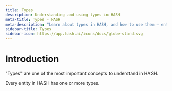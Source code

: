 ```yaml
---
title: Types
description: Understanding and using types in HASH
meta-title: Types - HASH
meta-description: "Learn about types in HASH, and how to use them – entity types, property types, link types, and data types"
sidebar-title: Types
sidebar-icon: https://app.hash.ai/icons/docs/globe-stand.svg
---
```


# Introduction

"Types" are one of the most important concepts to understand in HASH.

Every entity in HASH has one or more types.

